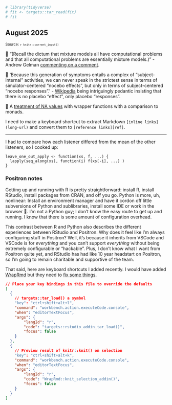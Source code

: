 <!--- Timestamp to trigger book rebuilds: `r Sys.time()` --->

```r
# library(tidyverse)
# fit <- targets::tar_read(fit)
# fit
```

## August 2025

<small>Source: <code>`r knitr::current_input()`</code></small>

🦜 "(Recall the dictum that mixture models all have computational
problems and that all computational problems are essentially mixture
models.)" - Andrew Gelman [commenting on a
comment][gelman-mixture-comment].

🦜 ‘Because this generation of symptoms entails a complex of
"subject-internal" activities, we can never speak in the strictest sense
in terms of simulator-centered "nocebo effects", but only in terms of
subject-centered "nocebo responses".’ - [Wikipedia][nocebo-wiki]
being intriguingly pedantic insisting that there is no placebo "effect",
only placebo "responses".

🔗 A [treatment of NA values][na-values-monad] with wrapper functions
with a comparison to monads.

[gelman-mixture-comment]: https://statmodeling.stat.columbia.edu/2025/07/31/bio/
[nocebo-wiki]: https://en.m.wikipedia.org/wiki/Nocebo
[na-values-monad]: https://www.biobits.be/biofunctor/2025/07/23/lets-talk-about-nas/

I need to make a keyboard shortcut to extract Markdown 
`[inline links](long-url)` and convert them to `[reference links][ref]`.

*** 

I had to compare how each listener differed from the mean of the other
listeners, so I cooked up:

```
leave_one_out_apply <- function(xs, f, ...) {
  lapply(seq_along(xs), function(i) f(xs[-i], ...) )
}
```

### Positron notes

Getting up and running with R is pretty straightforward: install R,
install RStudio, install packages from CRAN, and off you go. Python is
more, uh, nonlinear: Install an environment manager and have it cordon
off little subversions of Python and sublibraries, install some IDE or
work in the browser 🤷. I'm not a Python guy; I don't know the easy route
to get up and running. I know that there is some amount of configuration 
overhead. 

This contrast between R and Python also describes the different
experiences between RStudio and Positron. Why does it feel like I'm
always configuring stuff in Positron? Well, it's because it inherits
from VSCode and VSCode is for *everything* and you can't support
*everything* without being extremely configurable or "hackable". Plus, I
don't know what I want from Positron quite yet, and RStudio has had
like 10 year headstart on Positron, so I'm going to remain charitable
and supportive of the team.

That said, here are keyboard shortcuts I added recently. I would have
added [WrapRmd](https://github.com/tjmahr/WrapRmd) but they need to [fix
some things](https://github.com/posit-dev/positron/issues/8771).

```json
// Place your key bindings in this file to override the defaults
[
  {
    // targets::tar_load() a symbol
    "key": "ctrl+shift+alt+l",
    "command": "workbench.action.executeCode.console",
    "when": "editorTextFocus",
    "args": {
        "langId": "r",
        "code": "targets::rstudio_addin_tar_load()",
        "focus": false
    }
  },
  {
    // Preview result of knitr::knit() on selection
    "key": "ctrl+shift+alt+k",
    "command": "workbench.action.executeCode.console",
    "when": "editorTextFocus",
    "args": {
        "langId": "r",
        "code": "WrapRmd::knit_selection_addin()",
        "focus": false
    }
  }
]
```


